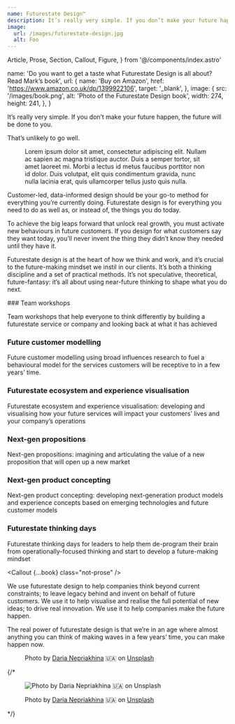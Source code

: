 ```yaml
---
name: Futurestate Design™
description: It’s really very simple. If you don’t make your future happen, the future will be done to you.
image:
  url: /images/futurestate-design.jpg
  alt: Foo
---
```


  Article,
  Prose,
  Section,
  Callout,
  Figure,
} from '@/components/index.astro'

  name: 'Do you want to get a taste what Futurestate Design is all about? Read Mark’s book',
  url: {
    name: 'Buy on Amazon',
    href: 'https://www.amazon.co.uk/dp/1399922106',
    target: '_blank',
  },
  image: {
    src: '/images/book.png',
    alt: 'Photo of the Futurestate Design book',
    width: 274,
    height: 241,
  },
}

<Article>
  <p class="lead">It’s really very simple. If you don’t make your future happen, the future will be done to you.</p>
  <p class="lead">That’s unlikely to go well.</p>

<Figure src="/images/futurestate-design.svg">Lorem ipsum dolor sit amet, consectetur adipiscing elit. Nullam ac sapien ac magna tristique auctor. Duis a semper tortor, sit amet laoreet mi. Morbi a lectus id metus faucibus porttitor non id dolor. Duis volutpat, elit quis condimentum gravida, nunc nulla lacinia erat, quis ullamcorper tellus justo quis nulla.</Figure>

<p class="h3">Customer-led, data-informed design should be your go-to method for everything
  you’re currently doing. Futurestate design is for everything you need to do as
  well as, or instead of, the things you do today.</p>

<p class="h3">To achieve the big leaps forward that unlock real growth, you must activate
  new behaviours in future customers. If you design for what customers say they
  want today, you’ll never invent the thing they didn’t know they needed until
  they have it.</p>

Futurestate design is at the heart of how we think and work, and it’s crucial to the future-making mindset we instil in our clients. It’s both a thinking discipline and a set of practical methods. It’s not speculative, theoretical, future-fantasy: it’s all about using near-future thinking to shape what you do next.

</Article>

<Section name="Some of the ways we use it">
  ### Team workshops

Team workshops that help everyone to think differently by building a futurestate service or company and looking back at what it has achieved

### Future customer modelling

Future customer modelling using broad influences research to fuel a behavioural model for the services customers will be receptive to in a few years’ time.

### Futurestate ecosystem and experience visualisation

Futurestate ecosystem and experience visualisation: developing and visualising how your future services will impact your customers’ lives and your company’s operations

### Next-gen propositions

Next-gen propositions: imagining and articulating the value of a new proposition that will open up a new market

### Next-gen product concepting

Next-gen product concepting: developing next-generation product models and experience concepts based on emerging technologies and future customer models

### Futurestate thinking days

Futurestate thinking days for leaders to help them de-program their brain from operationally-focused thinking and start to develop a future-making mindset

<Callout {...book} class="not-prose" />

We use futurestate design to help companies think beyond current constraints; to leave legacy behind and invent on behalf of future customers. We use it to help visualise and realise the full potential of new ideas; to drive real innovation. We use it to help companies make the future happen.

The real power of futurestate design is that we’re in an age where almost anything you can think of making waves in a few years’ time, you can make happen now.

<Figure src="/images/daria-nepriakhina-zoCDWPuiRuA-unsplash.jpg">Photo by <a href="https://unsplash.com/@epicantus?utm_source=unsplash&utm_medium=referral&utm_content=creditCopyText" target="_blank" rel="noreferrer">Daria Nepriakhina</a> 🇺🇦 on <a href="https://unsplash.com/s/photos/design-workshop?utm_source=unsplash&utm_medium=referral&utm_content=creditCopyText" target="_blank" rel="noreferrer">Unsplash</a></Figure>
</Section>

{/* <figure class="figure max-w-container mx-auto mb-4">
  <img
    src="/images/daria-nepriakhina-zoCDWPuiRuA-unsplash.jpg"
    alt="Photo by Daria Nepriakhina 🇺🇦 on Unsplash"
  />
  <div class="grid gap-6 lg:gap-10 lg:grid-cols-8">
    <figcaption class:list="lg:col-span-6 lg:col-start-3">Photo by <a href="https://unsplash.com/@epicantus?utm_source=unsplash&utm_medium=referral&utm_content=creditCopyText">Daria Nepriakhina</a> 🇺🇦 on <a href="https://unsplash.com/">Unsplash</a></figcaption>
  </div>
</figure> */}

